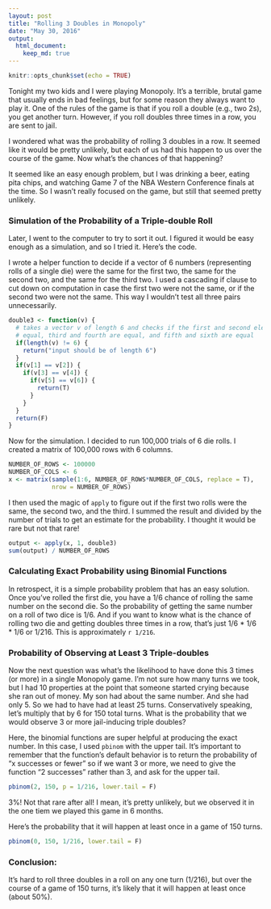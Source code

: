 ```yaml
---
layout: post
title: "Rolling 3 Doubles in Monopoly"
date: "May 30, 2016"
output:
  html_document:
    keep_md: true
---
```



```r
knitr::opts_chunk$set(echo = TRUE)
```

Tonight my two kids and I were playing Monopoly. It's a terrible, brutal game that usually ends in bad feelings, but for some reason they always want to play it. One of the rules of the game is that if you roll a double (e.g., two 2s), you get another turn. However, if you roll doubles three times in a row, you are sent to jail.

I wondered what was the probability of rolling 3 doubles in a row. It seemed like it would be pretty unlikely, but each of us had this happen to us over the course of the game. Now what's the chances of that happening?

It seemed like an easy enough problem, but I was drinking a beer, eating pita chips, and watching Game 7 of the NBA Western Conference finals at the time. So I wasn't really focused on the game, but still that seemed pretty unlikely.

### Simulation of the Probability of a Triple-double Roll
Later, I went to the computer to try to sort it out. I figured it would be easy enough as a simulation, and so I tried it. Here's the code.

I wrote a helper function to decide if a vector of 6 numbers (representing rolls of a single die) were the same for the first two, the same for the second two, and the same for the third two. I used a cascading if clause to cut down on computation in case the first two were not the same, or if the second two were not the same. This way I wouldn't test all three pairs unnecessarily.

```r
double3 <- function(v) {
  # takes a vector v of length 6 and checks if the first and second elements are
  # equal, third and fourth are equal, and fifth and sixth are equal
  if(length(v) != 6) {
    return("input should be of length 6")
  }
  if(v[1] == v[2]) {
    if(v[3] == v[4]) {
      if(v[5] == v[6]) {
        return(T)
      }
    }
  }
  return(F)
}

```

Now for the simulation. I decided to run 100,000 trials of 6 die rolls. I created a matrix of 100,000 rows with 6 columns.
```r
NUMBER_OF_ROWS <- 100000
NUMBER_OF_COLS <- 6
x <- matrix(sample(1:6, NUMBER_OF_ROWS*NUMBER_OF_COLS, replace = T), 
            nrow = NUMBER_OF_ROWS)
```

I then used the magic of `apply` to figure out if the first two rolls were the same, the second two, and the third. I summed the result and divided by the number of trials to get an estimate for the probability. I thought it would be rare but not that rare!
```r
output <- apply(x, 1, double3)
sum(output) / NUMBER_OF_ROWS
```

### Calculating Exact Probability using Binomial Functions
In retrospect, it is a simple probability problem that has an easy solution. Once you've rolled the first die, you have a 1/6 chance of rolling the same number on the second die. So the probability of getting the same number on a roll of two dice is 1/6. And if you want to know what is the chance of rolling two die and getting doubles three times in a row, that's just 1/6 * 1/6 * 1/6 or 1/216. This is approximately `r 1/216`.

### Probability of Observing at Least 3 Triple-doubles
Now the next question was what's the likelihood to have done this 3 times (or more) in a single Monopoly game. I'm not sure how many turns we took, but I had 10 properties at the point that someone started crying because she ran out of money. My son had about the same number. And she had only 5. So we had to have had at least 25 turns. Conservatively speaking, let's multiply that by 6 for 150 total turns. What is the probability that we would observe 3 or more jail-inducing triple doubles?

Here, the binomial functions are super helpful at producing the exact number. In this case, I used `pbinom` with the upper tail. It's important to remember that the function's default behavior is to return the probability of "x successes or fewer" so if we want 3 or more, we need to give the function "2 successes" rather than 3, and ask for the upper tail.

```r
pbinom(2, 150, p = 1/216, lower.tail = F)
```

3%! Not that rare after all! I mean, it's pretty unlikely, but we observed it in the one tiem we played this game in 6 months.

Here's the probability that it will happen at least once in a game of 150 turns.
```r
pbinom(0, 150, 1/216, lower.tail = F)
```

### Conclusion:
It's hard to roll three doubles in a roll on any one turn (1/216), but over the course of a game of 150 turns, it's likely that it will happen at least once (about 50%).